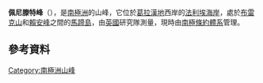 {{coord|67|52|S|67|14|W|display=title}}

'''佩尼滕特峰'''（{{lang-en|Penitent Peak}}），是[[南極洲|南極洲]]的山峰，它位於[[葛拉漢地|葛拉漢地]]西岸的[[法利埃海岸|法利埃海岸]]，處於[[布雷克山|布雷克山]]和[[賴安峰|賴安峰]]之間的[[馬蹄島|馬蹄島]]，由[[英國|英國]]研究隊測量，現時由[[南極條約體系|南極條約體系]]管理。

==參考資料==
{{usgs-gazetteer}}

{{DEFAULTSORT:Penitent Peak}}
[[Category:南極洲山峰|Category:南極洲山峰]]


{{FallièresCoast-geo-stub}}